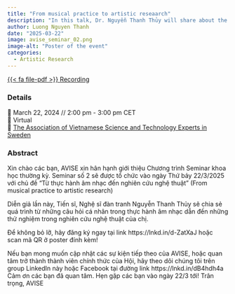 ```yaml
---
title: "From musical practice to artistic reseaarch"
description: "In this talk, Dr. Nguyễn Thanh Thủy will share about the journey from her personal questions in music practice to the experiments in her artistic research."
author: Luong Nguyen Thanh
date: "2025-03-22"
image: avise_seminar_02.png
image-alt: "Poster of the event"
categories:
  - Artistic Research
---
```


<a href="https://drive.google.com/file/d/1M2TVkptnkJKpVItTsJYIGkjKFomcM-5a/view?usp=drive_link" class="btn" role="button" target="_blank">{{< fa file-pdf >}} Recording</a>

### Details

📆 March 22, 2024 // 2:00 pm - 3:00 pm CET  
🏨 Virtual  
🌠 [The Association of Vietnamese Science and Technology Experts in Sweden](https://www.linkedin.com/groups/14482383/)

### Abstract

Xin chào các bạn,
AVISE xin hân hạnh giới thiệu Chương trình Seminar khoa học thường kỳ. Seminar số 2 sẽ được tổ chức vào ngày Thứ bảy 22/3/2025 với chủ đề "Từ thực hành âm nhạc đến nghiên cứu nghệ thuật" (From musical practice to artistic research)

Diễn giả lần này, Tiến sĩ, Nghệ sĩ đàn tranh Nguyễn Thanh Thủy sẽ chia sẻ quá trình từ những câu hỏi cá nhân trong thực hành âm nhạc dẫn đến những thử nghiệm trong nghiên cứu nghệ thuật của chị.

Để không bỏ lỡ, hãy đăng ký ngay tại link https://lnkd.in/d-ZatXaJ hoặc scan mã QR ở poster đính kèm! 

Nếu bạn mong muốn cập nhật các sự kiện tiếp theo của AVISE, hoặc quan tâm trở thành thành viên chính thức của Hội, hãy theo dõi chúng tôi trên group LinkedIn này hoặc Facebook tại đường link https://lnkd.in/dB4hdh4a
Cảm ơn các bạn đã quan tâm. Hẹn gặp các bạn vào ngày 22/3 tới!
Trân trọng,
AVISE


